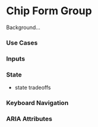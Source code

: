 
<Meta title="Form Groups/ChipFormGroup/Intro" />

# Chip Form Group

Background...

### Use Cases

### Inputs

### State
- state tradeoffs

### Keyboard Navigation

### ARIA Attributes


